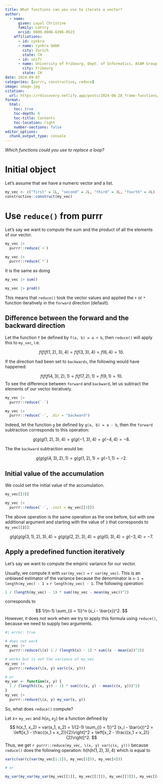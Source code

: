 ```yaml
---
title: What functions can you use to iterate a vector?
author:
  - name:
      given: Layal Christine
      family: Lettry
      orcid: 0009-0008-6396-0523
    affiliations:
      - id: cynkra
      - name: cynkra GmbH
        city: Zurich
        state: CH
      - id: unifr
      - name: University of Fribourg, Dept. of Informatics, ASAM Group
        city: Fribourg
        state: CH
date: 2024-09-07
categories: [purrr, constructive, reduce]
image: image.jpg
citation: 
  url: https://rdiscovery.netlify.app/posts/2024-08-28_frame-functions/
format:
  html:
    toc: true
    toc-depth: 6
    toc-title: Contents
    toc-location: right
    number-sections: false
editor_options: 
  chunk_output_type: console
---
```


*Which functions could you use to replace a loop?*

# Initial object

Let's assume that we have a numeric vector and a list.

```r
my_vec <- c("first" = 1L, "second" = 2L, "third" = 3L, "fourth" = 4L)
constructive::construct(my_vec)
```

# Use `reduce()` from purrr

Let's say we want to compute the sum and the product of all the elements of our vector.

```r
my_vec |>
  purrr::reduce(`+`)

my_vec |>
  purrr::reduce(`*`)
```

It is the same as doing

```r
my_vec |> sum()

my_vec |> prod()
```

This means that `reduce()` took the vector values and applied the `+` or `*` function iteratively in the `forward` direction (default).

## Difference between the forward and the backward direction

Let the function `f` be defined by `f(a, b) = a + b`, then `reduce()` will apply this to `my_vec`, i.e. 

$$
f(f(f(1, 2), 3), 4) = f(f(3, 3), 4) = f(6, 4) = 10.
$$

If the direction had been set to `backwards`, the following would have happened: 

$$
f(f(f(4, 3), 2), 1) = f(f(7, 2), 1) = f(9, 1) = 10.
$$ 
To see the difference between `forward` and `backward`, let us subtract the elements of our vector iteratively.

```r
my_vec |>
  purrr::reduce(`-`)

my_vec |>
  purrr::reduce(`-`, .dir = "backward")
```

Indeed, let the function `g` be defined by `g(a, b) = a - b`, then the `forward` subtraction corresponds to this operation: 

$$
g(g(g(1, 2), 3), 4) = g(g(-1, 3), 4) = g(-4, 4) = -8. 
$$

The the `backward` subtraction would be:

$$ 
g(g(g(4, 3), 2), 1) = g(g(1, 2), 1) = g(-1, 1) = -2.
$$

## Initial value of the accumulation

We could set the initial value of the accumulation.

```r
my_vec[[3]]

my_vec |>
  purrr::reduce(`-`, .init = my_vec[[3]])
```

The above operation is the same operation as the one before, but with one additional argument and starting with the value of `3` that corresponds to `my_vec[[3]]`:

$$
g(g(g(g(3, 1), 2), 3), 4) = g(g(g(2, 2), 3), 4) = g(g(0, 3), 4) = g(-3, 4) = -7.
$$

## Apply a predefined function iteratively

Let's say we want to compute the empiric variance for our vector. 

Usually, we compute it with `var(my_vec) =` `r var(my_vec)`. This is an unbiased estimator of the variance because the denominator is `n-1 = length(my_vec) - 1 =` `r length(my_vec) - 1`. The following operation:

```r
1 / (length(my_vec) - 1) * sum((my_vec - mean(my_vec))^2)
```

corresponds to 

$$ 
1/(n-1) \sum_{(i = 1)}^n (x_i - \bar{x})^2.
$$
However, it does not work when we try to apply this formula using `reduce()`, because we need to supply two arguments. 
```r
#| error: true

# does not work
my_vec |>
  purrr::reduce(\(x) 1 / (length(x) - 1) * sum((x - mean(x))^2))

# works but is not the variance of my_vec
my_vec |>
  purrr::reduce(\(x, y) var(c(x, y)))

# or
my_var <- function(x, y) {
  1 / (length(c(x, y)) - 1) * sum((c(x, y) - mean(c(x, y)))^2)
}
my_vec |>
  purrr::reduce(\(x, y) my_var(x, y))
```

So, what does `reduce()` compute?

Let $x =$ `my_vec` and $h(x_1, x_2)$ be a function defined by
$$
h(x_1, x_2) = var(x_1, x_2) = 1/(2-1) \sum_{(i = 1)}^2 (x_i - \bar{x})^2 = \left[x_1 - \frac{(x_1 + x_2)}{2}\right]^2 + \left[x_2 - \frac{(x_1 + x_2)}{2}\right]^2.
$$
Thus, we get `r purrr::reduce(my_vec, \(x, y) var(c(x, y)))` because `reduce()` does the following operation: $h(h(h(1, 2), 3), 4)$ which is equal to 

```r
var(c(var(c(var(my_vec[1:2]), my_vec[3])), my_vec[4]))

# or

my_var(my_var(my_var(my_vec[[1]], my_vec[[2]]), my_vec[[3]]), my_vec[[4]])
```
